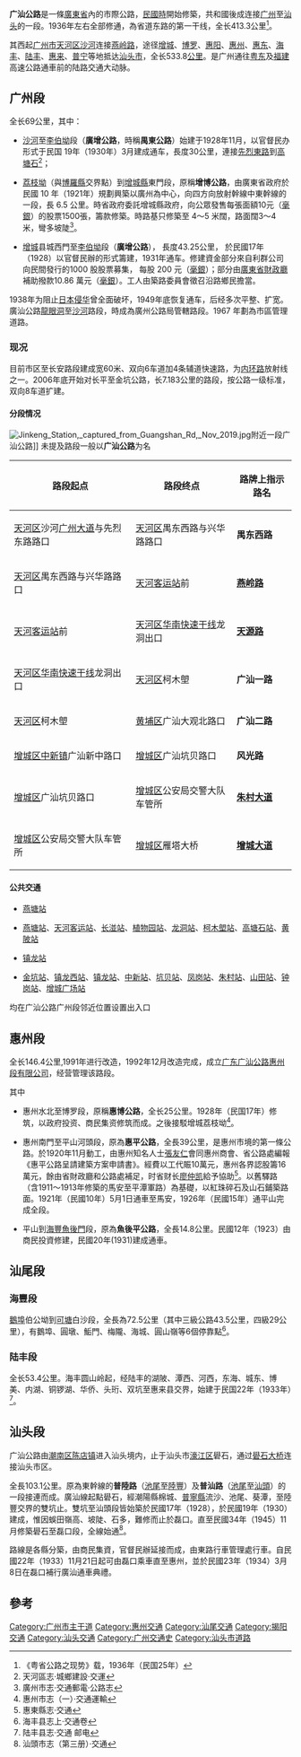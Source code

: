 '''广汕公路'''是一條[[廣東省|廣東省]]內的市際公路，[[中華民國_(大陸時期)|民國時]]開始修築，共和國後成{{中国国道名|324}}连接[[广州|广州]]至[[汕头|汕头]]的一段。1936年左右全部修通，為省道东路的第一干线，全长413.3公里<ref>《粤省公路之现势》载，1936年（民国25年）</ref>。

其西起[[广州市|广州市]][[天河区|天河区]][[沙河_(广州)|沙河]]连接[[燕岭路|燕岭路]]，途径[[增城|增城]]、[[博罗|博罗]]、[[惠阳|惠阳]]、[[惠州|惠州]]、[[惠东|惠东]]、[[海丰|海丰]]、[[陆丰|陆丰]]、[[惠来|惠来]]、[[普宁|普宁]]等地抵达[[汕头市|汕头市]]，全长533.8[[公里|公里]]。是广州通往[[粤东|粤东]]及[[福建|福建]]高速公路通車前的陆路交通大动脉。

== 广州段 ==
{{Infobox China Road
|中文道路名称=广汕公路
|道路名称拼音=GuangShan Road
|道路方向=东西
|图片=
|图片说明=
|道路属性=[[中华人民共和国国道|国道]]、城市主干道
|道路总长度=
|规划总长度=
|已通车长度=
|车速限制=80
|行车线数量=双向8至10车道
|所在地区=[[广州市|广州市]][[天河区|天河区]]、[[黄埔区|黄埔区]]、[[增城区|增城区]]
|起点=[[广州市|广州市]][[天河区|天河区]][[华南快速干线|华南快速干线]]龙洞出口
|终点=[[增城区|增城区]]荔枝坳
|道路命名日期=
|命名缘由=广州到汕头公路
|道路旧名=禺東公路、廣增公路、增博公路
|道路动工日期=
|通车日期=
|相连路段=[[天源路|天源路]]
|路段主要建筑=[[华南植物园|华南植物园]]、增城广场、[[世界大观|世界大观]]
}}
全长69公里，其中：
* [[沙河_(广州地方)|沙河]]至[[李伯坳|李伯坳]]段（'''廣增公路'''，時稱'''禺東公路'''）始建于1928年11月，以官督民办形式于民国 19年（1930年）3月建成通车，長度30公里，連接[[先烈路_(广州)|先烈東路]]到[[高塘石|高塘石]]<ref>天河區志·城鄉建設·交運</ref>；

* [[荔枝坳|荔枝坳]]（與[[博羅縣|博羅縣]]交界點）到[[增城縣|增城縣]]東門段，原稱'''增博公路'''，由廣東省政府於民國 10 年（1921年）規劃興築以廣州為中心，向四方向放射幹線中東幹線的一段，長 6.5 公里。時省政府委託增城縣政府，向公眾發售每張面額10元（[[銀毫|毫銀]]）的股票1500張，籌款修築。時路基只修築至 4～5 米闊，路面闊3～4米，彎多坡陡<ref>廣州市志·交通郵電·公路志</ref>。

* [[增城|增城]]县城西門至[[李伯坳|李伯坳]]段（'''廣增公路'''）， 長度43.25公里， 於民國17年（1928）以官督民辦的形式籌建，1931年通车。修建資金部分來自利群公司向民間發行的1000 股股票募集， 每股 200 元（[[銀毫|毫銀]]）；部分由[[广东财政厅旧址|廣東省財政廳]]補助撥款10.86 萬元（[[銀毫|毫銀]]）。工人由築路委員會徵召沿路鄉民擔當。

1938年为阻止[[日本|日本]][[抗日战争_(中国)|侵华]]曾全面破坏，1949年底恢复通车，后经多次平整、扩宽。廣汕公路[[龙眼洞|龍眼洞]]至[[沙河涌|沙河]]路段，時成為廣州公路局管轄路段。1967 年劃為市區管理道路。
=== 现况 ===
目前市区至长安路段建成宽60米、双向6车道加4条辅道快速路，为[[广州内环路|内环路]]放射线之一。2006年底开始对长平至金坑公路，长7.183公里的路段，按公路一级标准，双向8车道扩建。
==== 分段情况 ====
[[File:Jinkeng_Station,_captured_from_Guangshan_Rd,_Nov_2019.jpg|thumb]]附近一段广汕公路]]
未提及路段一般以'''广汕公路'''为名
{| class="wikitable"
|+
!路段起点
!路段终点
!路牌上指示路名
|-
|[[天河区|天河区]]沙河[[广州大道|广州大道]]与先烈东路路口
|[[天河区|天河区]]禺东西路与兴华路路口
|'''禺东西路'''
|-
|[[天河区|天河区]]禺东西路与兴华路路口
|[[天河客運站|天河客运站]]前
|'''[[燕岭路|燕岭路]]'''
|-
|[[天河客運站|天河客运站]]前
|[[天河区|天河区]][[华南快速干线|华南快速干线]]龙洞出口
|'''[[天源路|天源路]]'''
|-
|[[天河区|天河区]][[华南快速干线|华南快速干线]]龙洞出口
|[[天河区|天河区]]柯木塱
|'''广汕一路'''
|-
|[[天河区|天河区]]柯木塱
|[[黄埔区|黄埔区]]广汕大观北路口
|'''广汕二路'''
|-
|[[增城区|增城区]][[中新镇_(广州)|中新镇]]广汕新中路口
|[[增城区|增城区]]广汕坑贝路口
|'''风光路'''
|-
|[[增城区|增城区]]广汕坑贝路口
|[[增城区|增城区]]公安局交警大队车管所
|'''[[朱村大道|朱村大道]]'''
|-
|[[增城区|增城区]]公安局交警大队车管所
|[[增城区|增城区]]雁塔大桥
|[[增城大道|'''增城大道''']]
|}

==== 公共交通 ====
*{{廣州地鐵路線鏈接|3|SL}}  [[燕塘站|燕塘站]]
*{{廣州地鐵路線鏈接|6|SL}}  [[燕塘站|燕塘站]]、[[天河客运站_(地铁)|天河客运站]]、[[长湴站|长湴站]]、[[植物园站_(广州)|植物园站]]、[[龙洞站_(广州)|龙洞站]]、[[柯木塱站|柯木塱站]]、[[高塘石站|高塘石站]]、[[黄陂站_(广州)|黄陂站]]
*{{廣州地鐵路線鏈接|14|SL}}  [[镇龙站|镇龙站]]
*{{廣州地鐵路線鏈接|21|SL}}  [[金坑站_(广州)|金坑站]]、[[镇龙西站|镇龙西站]]、[[镇龙站|镇龙站]]、[[中新站|中新站]]、[[坑贝站|坑贝站]]、[[凤岗站|凤岗站]]、[[朱村站|朱村站]]、[[山田站_(广州)|山田站]]、[[钟岗站|钟岗站]]、[[增城广场站|增城广场站]]

均在广汕公路广州段邻近位置设置出入口

== 惠州段 ==
全长146.4公里,1991年进行改造，1992年12月改造完成，成立[[广东广汕公路惠州段有限公司|广东广汕公路惠州段有限公司]]，经营管理该路段。

其中
* 惠州水北至博罗段，原稱'''惠博公路'''，全长25公里。1928年（民国17年）修筑，以政府投资、商民集资修筑而成。之後接駁增城荔枝坳<ref>惠州市志（一）·交通運輸</ref>。

* 惠州南門至平山河頭段，原為'''惠平公路'''，全長39公里，是惠州市境的第一條公路。於1920年11月動工，由惠州知名人士[[張友仁|張友仁]]會同惠州商會、省公路處編報《惠平公路呈請建築方案申請書》。經費以工代賑10萬元，惠州各界認股籌16萬元，餘由省財政廳和公路處補足，时省财长[[廖仲恺|廖仲凯]]給予協助<ref>惠東縣志·交通</ref>。以舊驛路（含1911～1913年修築的馬安至平潭軍路）為基礎，以紅珠碎石及山石鋪築路面。1921年（民國10年）5月1日通車至馬安，1926年（民國15年）通平山完成全段。

* 平山到[[海丰县|海豐]][[魚後門|魚後門]]段，原為'''魚後平公路'''，全長14.8公里。民國12年（1923）由商民投資修建，民國20年(1931)建成通車。

== 汕尾段 ==

=== 海豐段 ===
[[鹅埠镇|鵝埠]]伯公坳到[[可塘镇|可塘]]白沙段，全長為72.5公里（其中三級公路43.5公里，四級29公里），有鵝埠、圓墩、鮜門、梅隴、海城、圓山嶺等6個停靠點<ref>海丰县志上·交通卷</ref>。

===  陆丰段  ===
全长53.4公里。海丰圆山岭起，经陆丰的湖陂、潭西、河西，东海、城东、博美、内湖、铜锣湖、华侨、头珩、双坑至惠来县交界，始建于民国22年（1933年）<ref>陆丰县志·交通 邮电</ref>。

== 汕头段 ==
广汕公路由[[潮南区|潮南区]][[陈店镇_(汕头市)|陈店镇]]进入汕头境内，止于汕头市[[濠江区|濠江区]]礐石，通过[[礐石大桥|礐石大桥]]连接汕头市区。

全長103.1公里。原為東幹線的'''普陸路'''（[[池尾街道|池尾]]至[[陸豐|陸豐]]）及'''普汕路'''（[[池尾街道|池尾]]至[[汕頭|汕頭]]）的一段接連而成。廣汕線起點礐石，經潮陽縣棉城、[[普寧|普寧縣]]流沙、池尾、葵潭，至陸豐交界的雙坑止。雙坑至汕頭段皆始築於民國17年（1928），於民國19年（1930）建成，惟因蜈田嶺高、坡陡、石多，難修而止於磊口。直至民國34年（1945）11月修築礐石至磊口段，全線始通<ref>汕頭市志（第三册）·交通</ref>。

路線是各縣分築，由商民集資，官督民辦延接而成，由東路行車管理處行車。自民國22年（1933）11月21日起可由磊口乘車直至惠州，並於民國23年（1934）3月8日在磊口補行廣汕通車典禮。

== 參考 ==
{{Reflist|2}}
{{广州主要道路}}
[[Category:广州市主干道|Category:广州市主干道]]
[[Category:惠州交通|Category:惠州交通]]
[[Category:汕尾交通|Category:汕尾交通]]
[[Category:揭阳交通|Category:揭阳交通]]
[[Category:汕头交通|Category:汕头交通]]
[[Category:广州交通史|Category:广州交通史]]
[[Category:汕头市道路|Category:汕头市道路]]